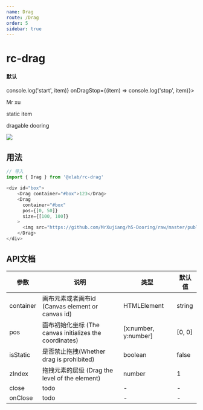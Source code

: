 ```yaml
---
name: Drag
route: /Drag
order: 5
sidebar: true
---
```



# rc-drag
#### 默认

<Playground>
    <div id="box" style={{position: 'relative', width: '500px', height: '260px', border: '1px solid #06c'}}>
      <Drag container="#box" size={[200, 200]} zIndex={2} onDragStart={(item) => console.log('start', item)} onDragStop={(item) => console.log('stop', item)}><p>Mr xu</p></Drag>
      <Drag container="#box" isStatic={true}><p>static item</p></Drag>
      <Drag container="#box"><p>dragable dooring</p></Drag>
      <Drag container="#box"><img src={Img} /></Drag>
    </div>
</Playground>

## 用法

``` js
// 导入
import { Drag } from '@xlab/rc-drag'

<div id="box">
    <Drag container="#box">123</Drag>
    <Drag 
      container="#box" 
      pos={[0, 50]}
      size={[100, 100]}
    >
      <img src="https://github.com/MrXujiang/h5-Dooring/raw/master/public/logo.png" />
    </Drag>
</div>


```

## API文档
|  参数  |  说明  |  类型  |  默认值  |
|  ---   |  ---  |  ---  |  ---  |
|  container  |  画布元素或者画布id (Canvas element or canvas id) |  HTMLElement | string  | document.body |
|  pos  |  画布初始化坐标 (The canvas initializes the coordinates)  |  [x:number, y:number]  |  [0, 0]  |
|  isStatic  |  是否禁止拖拽(Whether drag is prohibited)  | boolean |  false  |
|  zIndex  |  拖拽元素的层级 (Drag the level of the element)  |  number  |  1  |
|  close  |  todo  |  -  |  -  |
|  onClose  |  todo  |  -  |   - |
